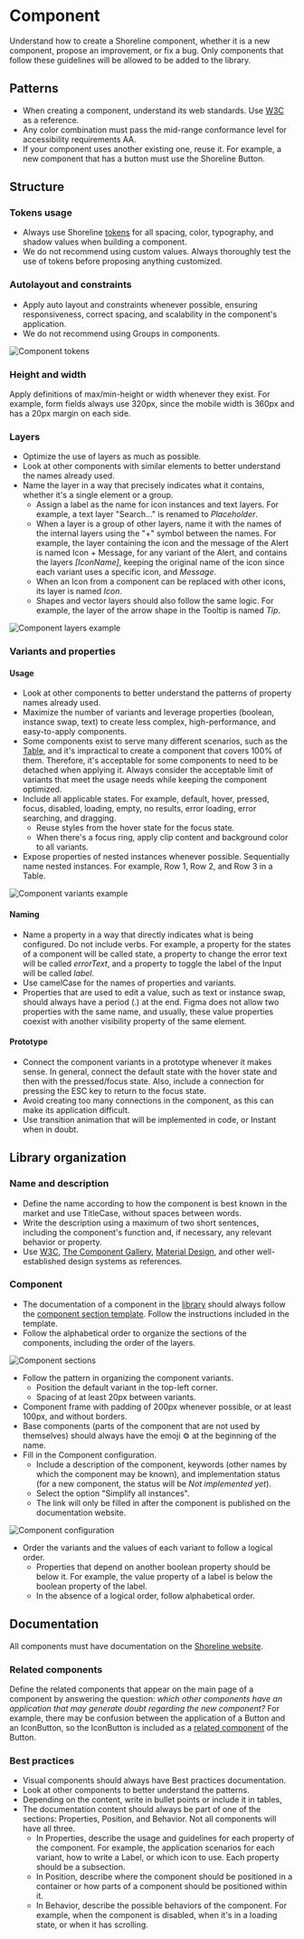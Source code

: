 # Component

Understand how to create a Shoreline component, whether it is a new component, propose an improvement, or fix a bug. Only components that follow these guidelines will be allowed to be added to the library.

## Patterns

- When creating a component, understand its web standards. Use [W3C](https://www.w3.org/WAI/ARIA/apg/patterns/) as a reference.
- Any color combination must pass the mid-range conformance level for accessibility requirements AA.
- If your component uses another existing one, reuse it. For example, a new component that has a button must use the Shoreline Button.

## Structure

### Tokens usage

- Always use Shoreline [tokens](https://shoreline.vtex.com/foundations) for all spacing, color, typography, and shadow values when building a component.
- We do not recommend using custom values. Always thoroughly test the use of tokens before proposing anything customized.

### Autolayout and constraints

- Apply auto layout and constraints whenever possible, ensuring responsiveness, correct spacing, and scalability in the component's application.
- We do not recommend using Groups in components.

![Component tokens](/assets/component-tokens.png)

### Height and width

Apply definitions of max/min-height or width whenever they exist. For example, form fields always use 320px, since the mobile width is 360px and has a 20px margin on each side.

### Layers

- Optimize the use of layers as much as possible.
- Look at other components with similar elements to better understand the names already used.
- Name the layer in a way that precisely indicates what it contains, whether it's a single element or a group.
    - Assign a label as the name for icon instances and text layers. For example, a text layer "Search..." is renamed to *Placeholder*.
    - When a layer is a group of other layers, name it with the names of the internal layers using the "+" symbol between the names. For example, the layer containing the icon and the message of the Alert is named Icon + Message, for any variant of the Alert, and contains the layers *[IconName]*, keeping the original name of the icon since each variant uses a specific icon, and *Message*.
    - When an Icon from a component can be replaced with other icons, its layer is named *Icon*.
    - Shapes and vector layers should also follow the same logic. For example, the layer of the arrow shape in the Tooltip is named *Tip*.

![Component layers example](/assets/component-layers-alert.png)

### Variants and properties

#### Usage

- Look at other components to better understand the patterns of property names already used.
- Maximize the number of variants and leverage properties (boolean, instance swap, text) to create less complex, high-performance, and easy-to-apply components.
- Some components exist to serve many different scenarios, such as the [Table](https://www.figma.com/file/PWGSQ26U55u8E34JWn9ZYE/Shoreline-%E2%80%93-Components?type=design&node-id=1940-92476&mode=design&t=CnO7eWBhRIJ5RdIQ-4), and it's impractical to create a component that covers 100% of them. Therefore, it's acceptable for some components to need to be detached when applying it. Always consider the acceptable limit of variants that meet the usage needs while keeping the component optimized.
- Include all applicable states. For example, default, hover, pressed, focus, disabled, loading, empty, no results, error loading, error searching, and dragging.
    - Reuse styles from the hover state for the focus state.
    - When there's a focus ring, apply clip content and background color to all variants.
- Expose properties of nested instances whenever possible. Sequentially name nested instances. For example, Row 1, Row 2, and Row 3 in a Table.

![Component variants example](/assets/component-variants.png)

#### Naming

- Name a property in a way that directly indicates what is being configured. Do not include verbs. For example, a property for the states of a component will be called state, a property to change the error text will be called *errorText*, and a property to toggle the label of the Input will be called *label*.
- Use camelCase for the names of properties and variants.
- Properties that are used to edit a value, such as text or instance swap, should always have a period (.) at the end. Figma does not allow two properties with the same name, and usually, these value properties coexist with another visibility property of the same element.

#### Prototype

- Connect the component variants in a prototype whenever it makes sense. In general, connect the default state with the hover state and then with the pressed/focus state. Also, include a connection for pressing the ESC key to return to the focus state.
- Avoid creating too many connections in the component, as this can make its application difficult.
- Use transition animation that will be implemented in code, or Instant when in doubt.

## Library organization

### Name and description

- Define the name according to how the component is best known in the market and use TitleCase, without spaces between words.
- Write the description using a maximum of two short sentences, including the component's function and, if necessary, any relevant behavior or property.
- Use [W3C](https://www.w3.org/WAI/ARIA/apg/patterns/), [The Component Gallery](https://component.gallery/components/), [Material Design](https://m3.material.io/), and other well-established design systems as references.

### Component

- The documentation of a component in the [library](https://www.figma.com/file/PWGSQ26U55u8E34JWn9ZYE/Shoreline-%E2%80%93-Components?type=design&t=TS78wGSzUvIRBRKY-6) should always follow the [component section template](https://www.figma.com/file/1rQH2tU85kYEYRHRoAP5gZ/InnerSource-%E2%80%93-Design-Templates?type=design&node-id=23-28325&mode=design&t=5JmOPDBymodF7bUk-4). Follow the instructions included in the template.
- Follow the alphabetical order to organize the sections of the components, including the order of the layers.

![Component sections](/assets/component-sections.png)

- Follow the pattern in organizing the component variants.
    - Position the default variant in the top-left corner.
    - Spacing of at least 20px between variants.
- Component frame with padding of 200px whenever possible, or at least 100px, and without borders.
- Base components (parts of the component that are not used by themselves) should always have the emoji ⚙️ at the beginning of the name.
- Fill in the Component configuration.
    - Include a description of the component, keywords (other names by which the component may be known), and implementation status (for a new component, the status will be *Not implemented yet*).
    - Select the option "Simplify all instances".
    - The link will only be filled in after the component is published on the documentation website.

![Component configuration](/assets/component-configuration.png)

- Order the variants and the values of each variant to follow a logical order.
    - Properties that depend on another boolean property should be below it. For example, the value property of a label is below the boolean property of the label.
    - In the absence of a logical order, follow alphabetical order.

## Documentation

All components must have documentation on the [Shoreline website](https://shoreline.vtex.com/components).

### Related components

Define the related components that appear on the main page of a component by answering the question: *which other components have an application that may generate doubt regarding the new component?* For example, there may be confusion between the application of a Button and an IconButton, so the IconButton is included as a [related component](https://shoreline.vtex.com/components/button#related-components) of the Button.

### Best practices

- Visual components should always have Best practices documentation.
- Look at other components to better understand the patterns.
- Depending on the content, write in bullet points or include it in tables,
- The documentation content should always be part of one of the sections: Properties, Position, and Behavior. Not all components will have all three.
    - In Properties, describe the usage and guidelines for each property of the component. For example, the application scenarios for each variant, how to write a Label, or which icon to use. Each property should be a subsection.
    - In Position, describe where the component should be positioned in a container or how parts of a component should be positioned within it.
    - In Behavior, describe the possible behaviors of the component. For example, when the component is disabled, when it's in a loading state, or when it has scrolling.